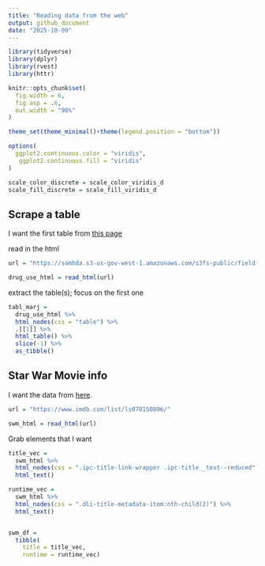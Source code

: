 ```yaml
---
title: "Reading data from the web"
output: github_document
date: "2025-10-09"
---
```


```r
library(tidyverse)
library(dplyr)
library(rvest)
library(httr)

knitr::opts_chunk$set(
  fig.width = 6,
  fig.asp = .6,
  out.width = "90%"
)

theme_set(theme_minimal()+theme(legend.position = "bottom"))

options(
  ggplot2.continuous.color = "viridis",
   ggplot2.continuous.fill = "viridis"
)

scale_color_discrete = scale_color_viridis_d
scale_fill_discrete = scale_fill_viridis_d
```

## Scrape a table

I want the first table from [this page](https://samhda.s3-us-gov-west-1.amazonaws.com/s3fs-public/field-uploads/2k15StateFiles/NSDUHsaeShortTermCHG2015.htm)


read in the html

```r
url = "https://samhda.s3-us-gov-west-1.amazonaws.com/s3fs-public/field-uploads/2k15StateFiles/NSDUHsaeShortTermCHG2015.htm"

drug_use_html = read_html(url)
```

extract the table(s); focus on  the first one

```r
tabl_marj = 
  drug_use_html %>%
  html_nodes(css = "table") %>%
  .[[1]] %>%
  html_table() %>%
  slice(-1) %>%
  as_tibble()
```



## Star War Movie info

I want the data from [here](https://www.imdb.com/list/ls070150896/).

```r
url = "https://www.imdb.com/list/ls070150896/"

swm_html = read_html(url)
```

Grab elements that I want

```r
title_vec = 
  swm_html %>%
  html_nodes(css = ".ipc-title-link-wrapper .ipc-title__text--reduced") %>%
  html_text()

runtime_vec = 
  swm_html %>%
  html_nodes(css = ".dli-title-metadata-item:nth-child(2)") %>%
  html_text()


swm_df = 
  tibble(
    title = title_vec,
    runtime = runtime_vec)
```














